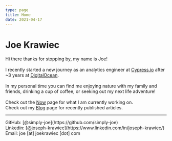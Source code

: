 ```yaml
---
type: page
title: Home
date: 2021-04-17
---
```


# Joe Krawiec

Hi there thanks for stopping by, my name is Joe! 
<br />
<br />
I recently started a new journey as an analytics engineer at [Cypress.io](https://www.cypress.io/) after ~3 years at [DigitalOcean](https://www.digitalocean.com/).
<br />
<br />
In my personal time you can find me enjoying nature with my family and friends, drinking a cup of coffee, or seeking out my next life adventure! 
<br />
<br />
Check out the [Now](/now) page for what I am currently working on.<br />
Check out my [Blog](/posts) page for recently published articles.

---

<div>
  GitHub: [@simply-joe](https://github.com/simply-joe)
  <br />
  Linkedin: [@joseph-krawiec](https://www.linkedin.com/in/joseph-krawiec/)
  <br />
  Email: joe [at] joekrawiec [dot] com
</div>
